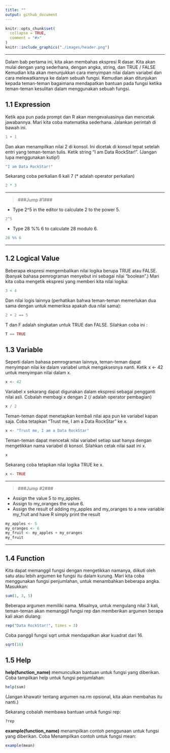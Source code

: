 ```yaml
---
title: ""
output: github_document
---
```


```r
knitr::opts_chunk$set(
  collapse = TRUE,
  comment = "#>"
)
knitr::include_graphics("./images/header.png")
```

***

Dalam bab pertama ini, kita akan membahas ekspresi R dasar. Kita akan mulai dengan yang sederhana, dengan angka, string, dan TRUE / FALSE Kemudian kita akan menunjukkan cara menyimpan nilai dalam variabel dan cara melewatkannya ke dalam sebuah fungsi. Kemudian akan ditunjukan kepada teman-teman bagaimana mendapatkan bantuan pada fungsi ketika teman-teman kesulitan dalam menggunakan sebuah fungsi.  

## 1.1 Expression
Ketik apa pun pada prompt dan R akan mengevaluasinya dan mencetak jawabannya. Mari kita coba matematika sederhana. Jalankan perintah di bawah ini.

```r
1 + 1
```

Dan akan menampilkan nilai 2 di konsol. Ini dicetak di konsol tepat setelah entri yang teman-teman tulis. Ketik string "I am Data RockStar!". (Jangan lupa menggunakan kutip!)

```r
"I am Data RockStar!"
```

Sekarang coba perkalian 6 kali 7 (* adalah operator perkalian)

```r
2 * 3
```

***
> ###Jump #1###  

- Type 2^5 in the editor to calculate 2 to the power 5.
```r
2^5
```
- Type 28 %% 6 to calculate 28 modulo 6.  
```r
28 %% 6
```

***

## 1.2 Logical Value
Beberapa ekspresi mengembalikan nilai logika berupa TRUE atau FALSE. (banyak bahasa pemrograman menyebut ini sebagai nilai "boolean".) Mari kita coba mengetik ekspresi yang memberi kita nilai logika:

```r
3 < 4
```

Dan nilai logis lainnya (perhatikan bahwa teman-teman memerlukan dua sama dengan untuk memeriksa apakah dua nilai sama):

```r
2 + 2 == 5
```

T dan F adalah singkatan untuk TRUE dan FALSE. Silahkan coba ini :

```r
T == TRUE
```

## 1.3 Variable
Seperti dalam bahasa pemrograman lainnya, teman-teman dapat menyimpan nilai ke dalam variabel untuk mengaksesnya nanti. Ketik x <- 42 untuk menyimpan nilai dalam x.

```r
x <- 42
```

Variabel x sekarang dapat digunakan dalam ekspresi sebagai pengganti nilai asli. Cobalah membagi x dengan 2 (/ adalah operator pembagian)

```r
x / 2
```

Teman-teman dapat menetapkan kembali nilai apa pun ke variabel kapan saja. Coba tetapkan "Trust me, I am a Data RockStar" ke x.

```r
x <- "Trust me, I am a Data RockStar"
```

Teman-teman dapat mencetak nilai variabel setiap saat hanya dengan mengetikkan nama variabel di konsol. Silahkan cetak nilai saat ini x.

```r
x
```

Sekarang coba tetapkan nilai logika TRUE ke x.

```r
x <- TRUE
```

***
> ###Jump #2###  

- Assign the value 5 to my_apples.
-	Assign to my_oranges the value 6.
- Assign the result of adding my_apples and my_oranges to a new variable my_fruit and have R simply print the result
```r
my_apples <- 5
my_oranges <- 6
my_fruit <- my_apples + my_oranges
my_fruit
```

***

## 1.4 Function
Kita dapat memanggil fungsi dengan mengetikkan namanya, diikuti oleh satu atau lebih argumen ke fungsi itu dalam kurung. Mari kita coba menggunakan fungsi penjumlahan, untuk menambahkan beberapa angka. Masukkan:

```r
sum(1, 3, 5)
```

Beberapa argumen memiliki nama. Misalnya, untuk mengulang nilai 3 kali, teman-teman akan memanggil fungsi rep dan memberikan argumen berapa kali akan diulang:

```r
rep("Data RockStar!", times = 3)
```

Coba panggil fungsi sqrt untuk mendapatkan akar kuadrat dari 16.

```r
sqrt(16)
```

## 1.5 Help
**help(function_name)** memunculkan bantuan untuk fungsi yang diberikan. Coba tampilkan help untuk fungsi penjumlahan:

```r
help(sum)
```

(Jangan khawatir tentang argumen na.rm opsional, kita akan membahas itu nanti.)

Sekarang cobalah membawa bantuan untuk fungsi rep:

```r
?rep
```

**example(function_name)** menampilkan contoh penggunaan untuk fungsi yang diberikan. Coba Menampilkan contoh untuk fungsi mean:

```r
example(mean)
```
